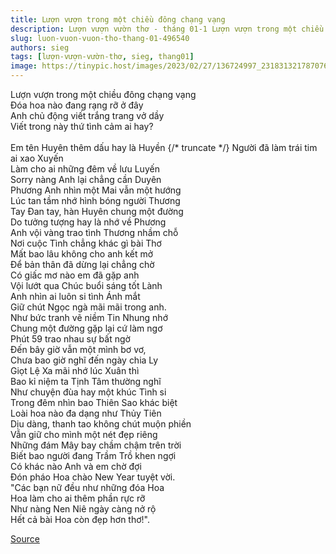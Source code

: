 ```yaml
---
title: Lượn vượn trong một chiều đông chạng vạng
description: Lượn vượn vườn thơ - tháng 01-1 Lượn vượn trong một chiều đông chạng vạng Đóa hoa nào đang rạng rỡ ở đây
slug: luon-vuon-vuon-tho-thang-01-496540
authors: sieg
tags: [lượn-vượn-vườn-thơ, sieg, thang01]
image: https://tinypic.host/images/2023/02/27/136724997_231831321787076_2794756857661744955_n.th.jpg
---
```


Lượn vượn trong một chiều đông chạng vạng\
Đóa hoa nào đang rạng rỡ ở đây\
Anh chủ động viết trắng trang vở dầy\
Viết trong này thứ tình cảm ai hay?\
\
Em tên Huyên thêm dấu hay là Huyền
{/* truncate */}
Người đã làm trái tim ai xao Xuyến\
Làm cho ai những đêm về lưu Luyến\
Sorry nàng Anh lại chẳng cần Duyên\
Phương Anh nhìn một Mai vẫn một hướng\
Lúc tan tầm nhớ hình bóng người Thương\
Tay Đan tay, hàn Huyên chung một đường\
Do tưởng tượng hay là nhớ về Phương\
Anh vội vàng trao tình Thương nhầm chỗ\
Nơi cuộc Tình chẳng khác gì bài Thơ\
Mất bao lâu không cho anh kết mở\
Để bản thân đã dừng lại chẳng chờ\
Có giấc mơ nào em đã gặp anh\
Vội lướt qua Chúc buổi sáng tốt Lành\
Anh nhìn ai luôn si tình Ánh mắt\
Giữ chút Ngọc ngà mãi mãi trong anh.\
Như bức tranh vẽ niềm Tin Nhung nhớ\
Chung một đường gặp lại cứ làm ngơ\
Phút 59 trao nhau sự bất ngờ\
Đến bây giờ vẫn một mình bơ vơ,\
Chưa bao giờ nghĩ đến ngày chia Ly\
Giọt Lệ Xa mãi nhớ lúc Xuân thì\
Bao kỉ niệm ta Tịnh Tâm thường nghĩ\
Như chuyện đùa hay một khúc Tình si\
Trong đêm nhìn bao Thiên Sao khác biệt\
Loài hoa nào đa dạng như Thủy Tiên\
Dịu dàng, thanh tao không chút muộn phiền\
Vẫn giữ cho mình một nét đẹp riêng\
Những đám Mây bay chầm chậm trên trời\
Biết bao người đang Trầm Trồ khen ngợi\
Có khác nào Anh và em chờ đợi\
Đón pháo Hoa chào New Year tuyệt vời.\
"Các bạn nữ đều như những đóa Hoa\
Hoa làm cho ai thêm phần rực rỡ\
Như nàng Nen Niê ngày càng nở rộ\
Hết cả bài Hoa còn đẹp hơn thơ!".

[Source](https://www.facebook.com/ape.poem/posts/pfbid0uQrceyuaDrrBy8fBhBeSUXU9E8gAtgbvJJPS1LZMQTMqcKpdubfYZyz3DNEpsjral)
